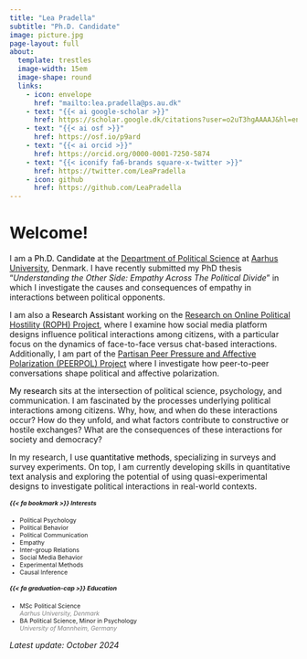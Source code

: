 ```yaml
---
title: "Lea Pradella"
subtitle: "Ph.D. Candidate"
image: picture.jpg
page-layout: full
about:
  template: trestles
  image-width: 15em
  image-shape: round
  links:
    - icon: envelope
      href: "mailto:lea.pradella@ps.au.dk" 
    - text: "{{< ai google-scholar >}}"
      href: https://scholar.google.dk/citations?user=o2uT3hgAAAAJ&hl=en
    - text: "{{< ai osf >}}"
      href: https://osf.io/p9ard
    - text: "{{< ai orcid >}}"
      href: https://orcid.org/0000-0001-7250-5874
    - text: "{{< iconify fa6-brands square-x-twitter >}}"
      href: https://twitter.com/LeaPradella
    - icon: github
      href: https://github.com/LeaPradella
---
```


# Welcome!

I am a <span style="color:black;">Ph.D. Candidate</span> at the [Department of Political Science](https://ps.au.dk/en/) at [Aarhus University](https://international.au.dk/), Denmark. I have recently submitted my PhD thesis "*Understanding the Other Side: Empathy Across The Political Divide*" in which I investigate the causes and consequences of empathy in interactions between political opponents.

I am also a <span style="color:black;">Research Assistant</span> working on the [Research on Online Political Hostility (ROPH) Project](https://ps.au.dk/forskning/forskningsprojekter/research-on-online-political-hostility), where I examine how social media platform designs influence political interactions among citizens, with a particular focus on the dynamics of face-to-face versus chat-based interactions. Additionally, I am part of the [Partisan Peer Pressure and Affective Polarization (PEERPOL) Project](https://ps.au.dk/en/current/allnews/news/artikel/dff-bevilling-paa-62-millioner-kroner-til-troels-boeggild) where I investigate how peer-to-peer conversations shape political and affective polarization.

<span style="color:black;">My research</span> sits at the intersection of political science, psychology, and communication. I am fascinated by the processes underlying political interactions among citizens. Why, how, and when do these interactions occur? How do they unfold, and what factors contribute to constructive or hostile exchanges? What are the consequences of these interactions for society and democracy?

In my research, I use <span style="color:black;">quantitative methods</span>, specializing in surveys and survey experiments. On top, I am currently developing skills in quantitative text analysis and exploring the potential of using quasi-experimental designs to investigate political interactions in real-world contexts.

::: {style="font-size: 75%;"}
::: grid
::: g-col-6

##### {{< fa bookmark >}} Interests

-   Political Psychology
-   Political Behavior
-   Political Communication
-   Empathy
-   Inter-group Relations
-   Social Media Behavior
-   Experimental Methods
-   Causal Inference
:::

::: g-col-6
##### {{< fa graduation-cap >}} Education

-   MSc Political Science\
    [*Aarhus University, Denmark*]{style="color:grey;"}
-   BA Political Science, Minor in Psychology\
    [*University of Mannheim, Germany*]{style="color:grey;"}
:::
:::
:::

*Latest update: October 2024*
